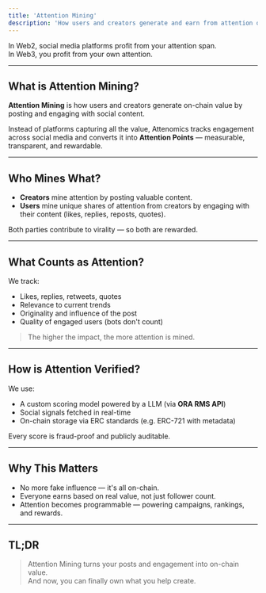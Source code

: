 ```yaml
---
title: 'Attention Mining'
description: 'How users and creators generate and earn from attention on-chain'
---
```


In Web2, social media platforms profit from your attention span.  
In Web3, you profit from your own attention.

---

## What is Attention Mining?

**Attention Mining** is how users and creators generate on-chain value by posting and engaging with social content.

Instead of platforms capturing all the value, Attenomics tracks engagement across social media and converts it into **Attention Points** — measurable, transparent, and rewardable.

---

## Who Mines What?

- **Creators** mine attention by posting valuable content.
- **Users** mine unique shares of attention from creators by engaging with their content (likes, replies, reposts, quotes).

Both parties contribute to virality — so both are rewarded.

---

## What Counts as Attention?

We track:
- Likes, replies, retweets, quotes
- Relevance to current trends
- Originality and influence of the post
- Quality of engaged users (bots don't count)

> The higher the impact, the more attention is mined.

---

## How is Attention Verified?

We use:
- A custom scoring model powered by a LLM (via **ORA RMS API**)
- Social signals fetched in real-time
- On-chain storage via ERC standards (e.g. ERC-721 with metadata)

Every score is fraud-proof and publicly auditable.

---

## Why This Matters

- No more fake influence — it's all on-chain.
- Everyone earns based on real value, not just follower count.
- Attention becomes programmable — powering campaigns, rankings, and rewards.

---

## TL;DR

> Attention Mining turns your posts and engagement into on-chain value.  
> And now, you can finally own what you help create.


